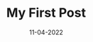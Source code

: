 ---
title: "My First Post"
date: "11-04-2022"
hero_image: "./auto-3539976.jpg"
hero_image_alt: "A gray pitbull relaxing on the sidewalk with its tongue hanging out"
---